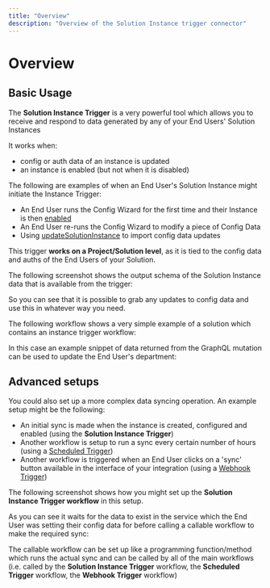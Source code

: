 ```yaml
---
title: "Overview"
description: "Overview of the Solution Instance trigger connector"
---
```


# Overview

## Basic Usage

The **Solution Instance Trigger** is a very powerful tool which allows you to receive and respond to data generated by any of your End Users' Solution Instances

It works when:

- config or auth data of an instance is updated
- an instance is enabled (but not when it is disabled)

The following are examples of when an End User's Solution Instance might initiate the Instance Trigger:

- An End User runs the Config Wizard for the first time and their Instance is then [enabled](/embedded/building-integrations/enabling-instances/)
- An End User re-runs the Config Wizard to modify a piece of Config Data
- Using [updateSolutionInstance](https://embedded-api-docs.tray.io/#d39f6131-bfa1-42cb-b497-f7a2588b1404) to import config data updates

This trigger **works on a Project/Solution level**, as it is tied to the config data and auths of the End Users of your Solution.

The following screenshot shows the output schema of the Solution Instance data that is available from the trigger:

So you can see that it is possible to grab any updates to config data and use this in whatever way you need.

The following workflow shows a very simple example of a solution which contains an instance trigger workflow:

In this case an example snippet of data returned from the GraphQL mutation can be used to update the End User's department:

## Advanced setups

You could also set up a more complex data syncing operation. An example setup might be the following:

- An initial sync is made when the instance is created, configured and enabled (using the **Solution Instance Trigger**)
- Another workflow is setup to run a sync every certain number of hours (using a [Scheduled Trigger](/connectors/triggers/scheduled-trigger/))
- Another workflow is triggered when an End User clicks on a 'sync' button available in the interface of your integration (using a [Webhook Trigger](/connectors/triggers/webhook-trigger/))

The following screenshot shows how you might set up the **Solution Instance Trigger workflow** in this setup.

As you can see it waits for the data to exist in the service which the End User was setting their config data for before calling a callable workflow to make the required sync:

The callable workflow can be set up like a programming function/method which runs the actual sync and can be called by all of the main workflows (i.e. called by the **Solution Instance Trigger** workflow, the **Scheduled Trigger** workflow, the **Webhook Trigger** workflow)
